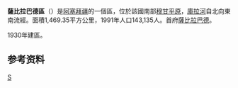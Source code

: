 {{Infobox settlement
| name = 薩比拉巴德區
| other_name                   = Sabirabad District
| type                   = [[阿塞拜疆行政区划|区]]
| image_map              = Sabirabad District in Azerbaijan 2021.svg
| map_caption            = 在阿塞拜疆的位置
| parts_type             = 定居点<ref name="preslib">{{cite web |url=https://files.preslib.az/projects/azerbaijan/gl2.pdf |title=İnzibati-ərazi vahidləri |author=<!--Not stated--> |date= |website=preslib.az |publisher= |access-date=28 February 2021 |quote=}}</ref>
| parts                  = 75
| established_title      = 建立
| established_date       = 1930-08-08
| subdivision_type       = [[国家|国家]]
| subdivision_name       = {{flag|Azerbaijan}}
| subdivision_type1      = [[阿塞拜疆行政区划|经济区]]
| subdivision_name1      = {{tsl|en|Aran Economic Region||Aran}}
| population_as_of       = {{tsl|en|Census in Azerbaijan||2020}}
| population_total       = 178800
| population_footnotes   = <ref name="statgov">{{cite web |url=https://www.stat.gov.az/source/demoqraphy/ap/az/population_2020.zip |title=Population of Azerbaijan |author=<!--Not stated--> |date= |website=stat.gov.az |publisher=[[阿塞拜疆国家统计委员会|State Statistics Committee]] |access-date=22 February 2021 |quote=}}</ref>
| area_total_km2         = 1470
| population_density_km2 = auto
| postal_code            = 5400
| seat_type              = 首府
| seat                   = [[薩比拉巴德|薩比拉巴德]]
| timezone               = [[阿塞拜疆标准时间|AZT]]
| utc_offset             = +4
| website                = {{URL|sabirabad-ih.gov.az}}
}}
'''薩比拉巴德區'''（{{lang-az|Sabirabad rayonu}}）是[[阿塞拜疆|阿塞拜疆]]的一個區，位於該國南部[[穆甘平原|穆甘平原]]，[[庫拉河|庫拉河]]自北向東南流經。面積1,469.35平方公里，1991年人口143,135人。首府[[薩比拉巴德|薩比拉巴德]]。

1930年建區。

==参考资料==
{{refs}}

{{coord|display=title}}
{{亞塞拜然行政區劃}}
{{normdaten}}

[[Category:阿塞拜疆行政區劃|S]]
{{Azerbaijan-geo-stub}}
